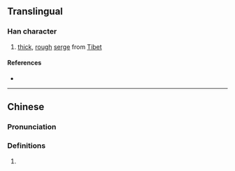 {{character info/new}}
==Translingual==

===Han character===
{{Han char|rn=82|rad=毛|as=12|sn=16|four=28716|canj=HUTCA|ids=⿺毛普}}

# [[thick]], [[rough]] [[serge]] from [[Tibet]]

====References====
* {{Han ref|kx=0596.200|dkj=16974|dj=0987.410|hdz=32006.070|uh=6C06|ud=27654|bh=E9E8|bd=59880}}

----

==Chinese==
{{zh-forms}}

===Pronunciation===
{{zh-pron
|m=pǔ
|c=pou2
|cat=n
}}

===Definitions===
{{zh-hanzi}}

# {{zh-only|氆氌}}